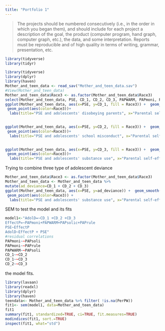 ```yaml
---
title: "Portfolio 1"
---
```


> The projects should be numbered consecutively (i.e., in the order in which you began them), and should include for each project a description of the goal, the product (computer program, hand graph, computer graph, etc.), the data, and some interpretation. Reports must be reproducible and of high quality in terms of writing, grammar, presentation, etc.

```r
library(tidyverse) 
library(tidyr)
```

```r
library(tidyverse)
library(dplyr)
library(haven)
Mother_and_teen_data <- read_sav("Mother_and_teen_data.sav")
#View(Mother_and_teen_data)
Mother_and_teen_data$Race3 <- as.factor(Mother_and_teen_data$Race3)
select(Mother_and_teen_data, PSE, CD_1, CD_2, CD_3, PAPWARM, PAPmoni, PAPsolic, PAPrule, Race3)
ggplot(Mother_and_teen_data, aes(x=PSE, y=CD_1, fill = Race3)) +  geom_smooth(size=1, alpha=0.4) +
 geom_point(aes(color=Race3))+
  labs(title="PSE and adolescents' disobeying parents", x="Parental self-efficacy", y="Disobeying parents among adolescents" ) 
  
```

```r
ggplot(Mother_and_teen_data, aes(x=PSE, y=CD_2, fill = Race3)) +  geom_smooth(size=1, alpha=0.4) +
 geom_point(aes(color=Race3))+
  labs(title="PSE and adolescents' school misconduct", x="Parental self-efficacy", y="school misconduct among adolescents" ) 
  
```

```r
ggplot(Mother_and_teen_data, aes(x=PSE, y=CD_3, fill = Race3)) +  geom_smooth(size=1, alpha=0.4) +
 geom_point(aes(color=Race3))+
  labs(title="PSE and adolescents' substance use", x="Parental self-efficacy", y="substance use among adolescents" ) 
```
Trying to combine three type of adolescent deviance
```r
Mother_and_teen_data$Race3 <- as.factor(Mother_and_teen_data$Race3) 
Mother_and_teen_data <- Mother_and_teen_data %>%
mutate(ad_deviance=CD_1 + CD_2 + CD_3)
ggplot(Mother_and_teen_data, aes(x=PSE, y=ad_deviance)) +  geom_smooth(size=1, alpha=0.4) +
 geom_point(aes(color=Race3)) +
  labs(title="PSE and adolescents' substance use", x="Parental self-efficacy", y="adolescent deviance" ) 
```
SEM to test the model and its fits
```r
model1<-"AdolD=~CD_1 +CD_2 +CD_3
EffectP=~PAPmoni+PAPWARM+PAPsolic+PAPrule
PSE~EffectP
AdolD~EffectP + PSE"
#residual correlations
PAPmoni~~PAPsoli
PAPmoni~~PAPrule
PAPWARM~~PAPsoli
CD_1~~CD_2
CD_1~~CD_3
CD_2~~CD_3
```
the model fits.
```r
library(lavaan)
library(readxl)
library(dplyr)
library(haven)
teendata<- Mother_and_teen_data %>% filter( !is.na(PerPW)) 
fit1<- sem(model1, data=Mother_and_teen_data)
fit1
summary(fit1, standardized=TRUE, ci=TRUE, fit.measures=TRUE)
modindices(fit1, sort.=TRUE)
inspect(fit1, what="std")
```